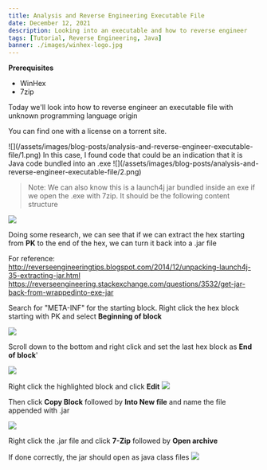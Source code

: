 ```yaml
---
title: Analysis and Reverse Engineering Executable File
date: December 12, 2021
description: Looking into an executable and how to reverse engineer
tags: [Tutorial, Reverse Engineering, Java]
banner: ./images/winhex-logo.jpg
---
```


**Prerequisites**

* WinHex
* 7zip

Today we'll look into how to reverse engineer an executable file with unknown programming language origin

<MarkdownStep number={1} title='Download WinHex as a prerequisite for the following steps.'/>

You can find one with a license on a torrent site.  

<MarkdownStep number={2} title='Open WinHex and drag in your .exe file'/>
  ![](/assets/images/blog-posts/analysis-and-reverse-engineer-executable-file/1.png)

<MarkdownStep number={3} title='Start scrolling the hex of the .exe until you find something recognizable.'/>
In this case, I found code that could be an indication that it is Java code bundled into an .exe
  ![](/assets/images/blog-posts/analysis-and-reverse-engineer-executable-file/2.png)

> Note: We can also know this is a launch4j jar bundled inside an exe if we open the .exe with 7zip. It should be the following content structure

 ![](/assets/images/blog-posts/analysis-and-reverse-engineer-executable-file/3.png)


<MarkdownStep number={4} title=''/>

Doing some research, we can see that if we can extract the hex starting from **PK** to the end of the hex, we can turn it back into a .jar file

For reference:  
http://reverseengineeringtips.blogspot.com/2014/12/unpacking-launch4j-35-extracting-jar.html  
https://reverseengineering.stackexchange.com/questions/3532/get-jar-back-from-wrappedinto-exe-jar  

<MarkdownStep number={5} title=''/>

Search for "META-INF" for the starting block. Right click the hex block starting with PK and select **Beginning of block**

![](/assets/images/blog-posts/analysis-and-reverse-engineer-executable-file/4.png)

<MarkdownStep number={6} title=''/>

Scroll down to the bottom and right click and set the last hex block as **End of block**'

![](/assets/images/blog-posts/analysis-and-reverse-engineer-executable-file/5.png)

<MarkdownStep number={7} title=''/>

Right click the highlighted block and click **Edit**
![](/assets/images/blog-posts/analysis-and-reverse-engineer-executable-file/6.png)

<MarkdownStep number={8} title=''/>

Then click **Copy Block** followed by **Into New file** and name the file appended with .jar


![](/assets/images/blog-posts/analysis-and-reverse-engineer-executable-file/7.png)

<MarkdownStep number={9} title=''/>

Right click the .jar file and click **7-Zip** followed by **Open archive**

<MarkdownStep number={10} title=''/>

If done correctly, the jar should open as java class files
![](/assets/images/blog-posts/analysis-and-reverse-engineer-executable-file/8.png)


